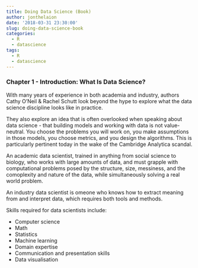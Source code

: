 ```yaml
---
title: Doing Data Science (Book)
author: jonthelaion
date: '2018-03-31 23:30:00'
slug: doing-data-science-book
categories:
  - R
  - datascience
tags:
  - R
  - datascience
---
```


### Chapter 1 - Introduction: What Is Data Science?

With many years of experience in both academia and industry, authors Cathy O'Neil & Rachel Schutt look beyond the hype to explore what the data science discipline looks like in practice. 

They also explore an idea that is often overlooked when speaking about data science - that building models and working with data is not value-neutral. You choose the problems you will work on, you make assumptions in those models, you choose metrics, and you design the algorithms. This is particularly pertinent today in the wake of the Cambridge Analytica scandal.

An academic data scientist, trained in anything from social science to biology, who works with large amounts of data, and must grapple with computational problems posed by the structure, size, messiness, and the comoplexity and nature of the data, while simultaneously solving a real world problem.

An industry data scientist is omeone who knows how to extract meaning from and interpret data, which requires both tools and methods.

Skills required for data scientists include:

- Computer science
- Math
- Statistics
- Machine learning
- Domain expertise
- Communication and presentation skills
- Data visualisation